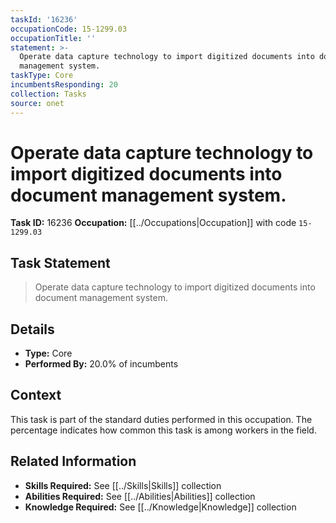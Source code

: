 ```yaml
---
taskId: '16236'
occupationCode: 15-1299.03
occupationTitle: ''
statement: >-
  Operate data capture technology to import digitized documents into document
  management system.
taskType: Core
incumbentsResponding: 20
collection: Tasks
source: onet
---
```

# Operate data capture technology to import digitized documents into document management system.

**Task ID:** 16236
**Occupation:** [[../Occupations|Occupation]] with code `15-1299.03`

## Task Statement

> Operate data capture technology to import digitized documents into document management system.

## Details

- **Type:** Core
- **Performed By:** 20.0% of incumbents

## Context

This task is part of the standard duties performed in this occupation. The percentage indicates how common this task is among workers in the field.

## Related Information

- **Skills Required:** See [[../Skills|Skills]] collection
- **Abilities Required:** See [[../Abilities|Abilities]] collection
- **Knowledge Required:** See [[../Knowledge|Knowledge]] collection
